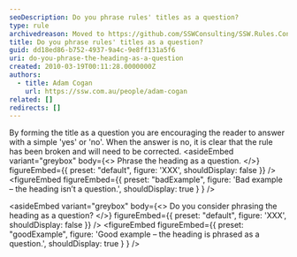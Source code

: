 ```yaml
---
seoDescription: Do you phrase rules' titles as a question?
type: rule
archivedreason: Moved to https://github.com/SSWConsulting/SSW.Rules.Content/wiki/How-to-Create-Rules
title: Do you phrase rules' titles as a question?
guid: dd18ed86-b752-4937-9a4c-9e8ff131a5f6
uri: do-you-phrase-the-heading-as-a-question
created: 2010-03-19T00:11:28.0000000Z
authors:
  - title: Adam Cogan
    url: https://ssw.com.au/people/adam-cogan
related: []
redirects: []
---
```


By forming the title as a question you are encouraging the reader to answer with a simple 'yes' or 'no'. When the answer is no, it is clear that the rule has been broken and will need to be corrected.
<asideEmbed
  variant="greybox"
  body={<>
    Phrase the heading as a question.
  </>}
  figureEmbed={{
    preset: "default",
    figure: 'XXX',
    shouldDisplay: false
  }}
/>
<figureEmbed figureEmbed={{
  preset: "badExample",
  figure: 'Bad example – the heading isn’t a question.',
  shouldDisplay: true
} } />


<asideEmbed
  variant="greybox"
  body={<>
    Do you consider phrasing the heading as a question?
  </>}
  figureEmbed={{
    preset: "default",
    figure: 'XXX',
    shouldDisplay: false
  }}
/>
<figureEmbed figureEmbed={{
  preset: "goodExample",
  figure: 'Good example – the heading is phrased as a question.',
  shouldDisplay: true
} } />
